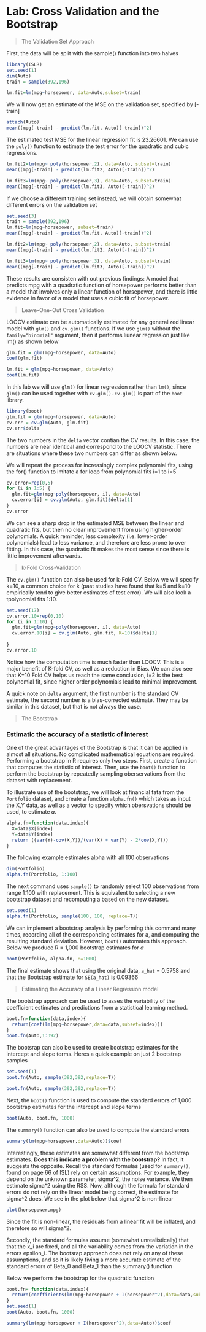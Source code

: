 
# Lab: Cross Validation and the Bootstrap

> The Validation Set Approach


First, the data will be split with the sample() function into  two halves

```r
library(ISLR)
set.seed(1)
dim(Auto)
train = sample(392,196)
```

```r
lm.fit=lm(mpg~horsepower, data=Auto,subset=train)
```

We will now get an estimate of the MSE on the validation set, specified by [-train]
```r
attach(Auto)
mean((mpg[-train] - predict(lm.fit, Auto)[-train])^2) 
```
The estimated test MSE for the linear regression fit is 23.26601. We can use the `poly()` function to estimate the test error for the quadratic and cubic regressions. 

```r
lm.fit2=lm(mpg~ poly(horsepower,2), data=Auto, subset=train)
mean((mpg[-train] - predict(lm.fit2, Auto)[-train])^2) 

lm.fit3=lm(mpg~ poly(horsepower,3), data=Auto, subset=train)
mean((mpg[-train] - predict(lm.fit3, Auto)[-train])^2) 
```

If we choose a different training set instead, we will obtain somewhat different errors on the validation set

```r
set.seed(3)
train = sample(392,196)
lm.fit=lm(mpg~horsepower, subset=train)
mean((mpg[-train] - predict(lm.fit, Auto)[-train])^2) 
```

```r
lm.fit2=lm(mpg~ poly(horsepower,2), data=Auto, subset=train)
mean((mpg[-train] - predict(lm.fit2, Auto)[-train])^2) 

lm.fit3=lm(mpg~ poly(horsepower,3), data=Auto, subset=train)
mean((mpg[-train] - predict(lm.fit3, Auto)[-train])^2) 
```

These results are consisten with out previous findings: A model that predicts mpg with a quadratic function of horsepower performs better than a model that involves only a linear function of horsepower, and there is little evidence in favor of a model that uses a cubic fit of horsepower.

> Leave-One-Out Cross Validation

LOOCV estimate can be automatically estimated for any generalized linear model with `glm()` and `cv.glm()` functions. If we use `glm()` without the `family="binomial"` argument, then it performs liunear regression just like lm() as shown below

```r
glm.fit = glm(mpg~horsepower, data=Auto)
coef(glm.fit)

lm.fit = glm(mpg~horsepower, data=Auto)
coef(lm.fit)
```

In this lab we will use `glm()` for linear regression rather than `lm()`, since `glm()` can be used together with `cv.glm()`. `cv.glm()` is part of the `boot` library.

```r
library(boot)
glm.fit = glm(mpg~horsepower, data=Auto)
cv.err = cv.glm(Auto, glm.fit)
cv.err$delta
```

The two numbers in the `delta` vector contian the CV results. In this case, the numbers are near identical and correspond to the LOOCV statistic. There are situations where these two numbers can differ as shown below.

We will repeat the process for increasingly complex polynomial fits, using the for() function to imitate a for loop from polynomial fits i=1 to i=5

```r
cv.error=rep(0,5)
for (i in 1:5) {
  glm.fit=glm(mpg~poly(horsepower, i), data=Auto)
  cv.error[i] = cv.glm(Auto, glm.fit)$delta[1]
}
cv.error
```
We can see a sharp drop in the estimated MSE between the linear and quadratic fits, but then no clear improvement from using higher-order polynomials. A quick reminder, less complexity (i.e. lower-order polynomials) lead to less variance, and therefore are less prone to over fitting. In this case, the quadratic fit makes the most sense since there is little improvement afterwards.

> k-Fold Cross-Validation

The `cv.glm()` function can also be used for k-Fold CV. Below we will specify k=10, a common choice for k (past studies have found that k=5 and k=10 empirically tend to give better estimates of test error). We will also look a tpolynomial fits 1:10.

```r
set.seed(17)
cv.error.10=rep(0,10)
for (i in 1:10) {
  glm.fit=glm(mpg~poly(horsepower, i), data=Auto)
  cv.error.10[i] = cv.glm(Auto, glm.fit, K=10)$delta[1]
  
}
cv.error.10
```
Notice how the computation time is much faster than LOOCV. This is a major benefit of K-fold CV, as well as a reduction in Bias. We can also see that K=10 Fold CV helps us reach the same conclusion, i=2 is the best polynomial fit, since higher order polynomials lead to minimal improvement.

A quick note on `delta` argument, the first number is the standard CV estimate, the second number is a bias-corrected estimate. They may be similar in this dataset, but that is not always the case.

> The Bootstrap

### Estimatic the accuracy of a statistic of interest

One of the great advantages of the Bootstrap is that it can be applied in almost all situations. No complicated mathematical equations are required. Performing a bootstrap in R requires only two steps. First, create a function that computes the statistic of interest. Then, use the `boot()` function to perform the bootstrap by repeatedly sampling oberservations from the dataset with replacement.

To illustrate use of the bootstrap, we will look at financial fata from the `Portfolio` dataset, and create a function `alpha.fn()` which takes as input the X,Y data, as well as a vector to specify which obersvations should be used, to estimate _a_.

```r
alpha.fn=function(data,index){
  X=data$X[index]
  Y=data$Y[index]
  return ((var(Y)-cov(X,Y))/(var(X) + var(Y) - 2*cov(X,Y)))
}
```

The following example estimates alpha with all 100 observations
```r
dim(Portfolio)
alpha.fn(Portfolio, 1:100)
```

The next command uses `sample()` to randomly select 100 observations from range 1:100 with replacement. This is equivalent to selecting a new bootstrap dataset and recomputing a based on the new dataset.

```r
set.seed(1)
alpha.fn(Portfolio, sample(100, 100, replace=T))

```

We can implement a bootstrap analysis by performing this command many times, recording all of the corresponding estimates for a, and computing the resulting standard deviation. However, `boot()` automates this approach. Below we produce R = 1,000 bootstrap estimates for _a_

```r
boot(Portfolio, alpha.fn, R=1000)

```

The final estimate shows that using the original data, `a_hat` = 0.5758 and that the Bootstrap estimate for `SE(a_hat)` is 0.09366

> Estimating the Accuracy of a Linear Regression model

The bootstrap approach can be used to asses the variability of the coefficient estimates and predictions from a statistical learning method. 

```r
boot.fn=function(data,index){
  return(coef(lm(mpg~horsepower,data=data,subset=index)))
}
boot.fn(Auto,1:392)
```

The bootsrap can also be used to create bootstrap estimates for the intercept and slope terms. Heres a quick example on just 2 bootstrap samples
```r
set.seed(1)
boot.fn(Auto, sample(392,392,replace=T))

boot.fn(Auto, sample(392,392,replace=T))
```

Next, the `boot()` function is used to compute the standard errors of 1,000 bootstrap estimates for the intercept and slope terms

```r
boot(Auto, boot.fn, 1000)
```

The `summary()` function can also be used to compute the standard errors

```r
summary(lm(mpg~horsepower,data=Auto))$coef
```
Interestingly, these estimates are somewhat different from the bootstrap estimates. __Does this indicate a problem with the bootstrap?__ In fact, it suggests the opposite. Recall the standard formulas (used for `summary()`, found on page 66 of ISL) rely on certain assumptions. For example, they depend on the unknown parameter, sigma^2, the noise variance. We then estimate sigma^2 using the RSS. Now, although the formula for standard errors do not rely on the linear model being correct, the estimate for sigma^2 does. We see in the plot below that sigma^2 is non-linear

```r
plot(horsepower,mpg)
```
Since the fit is non-linear, the residuals from a linear fit will be inflated, and therefore so will sigma^2. 

Secondly, the standard formulas assume (somewhat unrealistically) that that the x_i are fixed, and all the variability comes from the variation in the errors epsilon_i. The bootsrap approach does not rely on any of these assumptions, and so it is likely fiving a more accurate estimate of the standard errors of Beta_0 and Beta_1 than the summary() function

Below we perform the bootstrap for the quadratic function
```r
boot.fn= function(data,index){
  return(coefficients(lm(mpg~horsepower + I(horsepower^2),data=data,subset=index)))
}
set.seed(1)
boot(Auto, boot.fn, 1000)
```
```r
summary(lm(mpg~horsepower + I(horsepower^2),data=Auto))$coef

```



